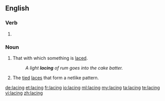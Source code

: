 ==English==

===Verb===
{{head|en}}

# {{present participle of|lace}}

===Noun===
{{en-noun}}

# That with which something is [[lace]]d.
#: ''A light '''lacing''' of rum goes into the cake batter.''
# The [[tied]] [[lace]]s that form a netlike pattern.

[[de:lacing]]
[[et:lacing]]
[[fr:lacing]]
[[io:lacing]]
[[ml:lacing]]
[[my:lacing]]
[[ta:lacing]]
[[te:lacing]]
[[vi:lacing]]
[[zh:lacing]]